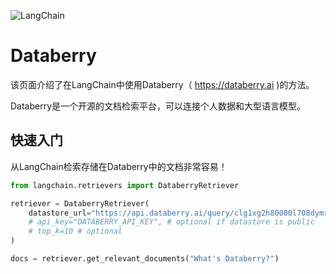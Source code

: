 

<Head>
  <script>
    {
      `(function() {
         var _hmt = _hmt || [];
(function() {
  var hm = document.createElement("script");
  hm.src = "https://hm.baidu.com/hm.js?e60fb290e204e04c5cb6f79b0ac1e697";
  var s = document.getElementsByTagName("script")[0]; 
  s.parentNode.insertBefore(hm, s);
})();
       })();`
    }
  </script>
</Head>

![LangChain](https://pica.zhimg.com/50/v2-56e8bbb52aa271012541c1fe1ceb11a2_r.gif)







Databerry
=========================

该页面介绍了在LangChain中使用Databerry（ https://databerry.ai )的方法。

Databerry是一个开源的文档检索平台，可以连接个人数据和大型语言模型。

快速入门
--------------------------------------

从LangChain检索存储在Databerry中的文档非常容易！

```  python
from langchain.retrievers import DataberryRetriever

retriever = DataberryRetriever(
    datastore_url="https://api.databerry.ai/query/clg1xg2h80000l708dymr0fxc",
    # api_key="DATABERRY_API_KEY", # optional if datastore is public
    # top_k=10 # optional
)

docs = retriever.get_relevant_documents("What's Databerry?")

```

